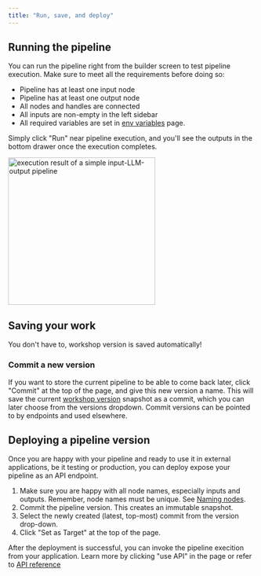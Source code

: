 ```yaml
---
title: "Run, save, and deploy"
---
```


## Running the pipeline

You can run the pipeline right from the builder screen to test pipeline execution. Make sure to meet all the requirements before doing so:

- Pipeline has at least one input node
- Pipeline has at least one output node
- All nodes and handles are connected
- All inputs are non-empty in the left sidebar
- All required variables are set in [env variables](/documentation/pipeline/env-variables) page.

Simply click "Run" near pipeline execution, and you'll see the outputs in the bottom drawer once the execution completes.

<Frame caption="execution result of a simple input-LLM-output pipeline">
  <img height="300" src="/images/pipeline-builder/run-result-simple.png" alt="execution result of a simple input-LLM-output pipeline"/>
</Frame>

## Saving your work

You don't have to, workshop version is saved automatically!

### Commit a new version

If you want to store the current pipeline to be able to come back later, click "Commit" at the top of the page, and give this new version a name.
This will save the current [workshop version](/documentation/pipeline/introduction#glossary) snapshot as a commit,
which you can later choose from the versions dropdown. Commit versions can be pointed to by endpoints and used elsewhere.

## Deploying a pipeline version

Once you are happy with your pipeline and ready to use it in external applications, be it testing or production,
you can deploy expose your pipeline as an API endpoint.

1. Make sure you are happy with all node names, especially inputs and outputs. Remember, node names must be unique. See [Naming nodes](/documentation/pipeline/working-with-nodes/#naming-nodes).
1. Commit the pipeline version. This creates an immutable snapshot.
1. Select the newly created (latest, top-most) commit from the version drop-down.
1. Click "Set as Target" at the top of the page.

After the deployment is successful, you can invoke the pipeline execition from your application. Learn more by clicking "use API" in the page
or refer to [API reference](/api-reference/pipeline/pipeline_run)
